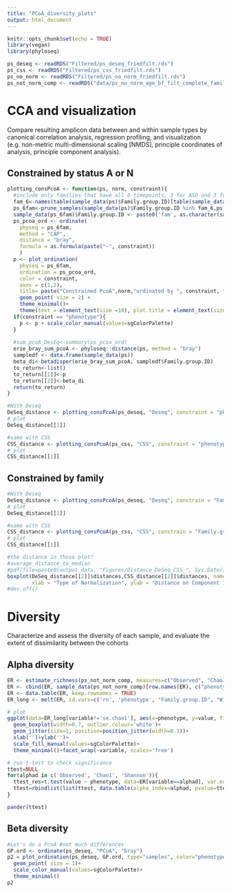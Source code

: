 ```yaml
---
title: "PCoA_diversity_plots"
output: html_document
---
```


```r
knitr::opts_chunk$set(echo = TRUE)
library(vegan)
library(phyloseq)
```


```r
ps_deseq <- readRDS("Filtered/ps_deseq_friedfilt.rds")
ps_css <- readRDS("Filtered/ps_css_friedfilt.rds")
ps_no_norm <- readRDS("Filtered/ps_no_norm_friedfilt.rds")
ps_not_norm_comp <- readRDS("data/ps_no_norm_age_bf_filt_complete_family.rds")
```

# CCA and visualization
Compare resulting amplicon data between and within sample types by canonical correlation analysis, regression profiling, and visualization (e.g. non-metric multi-dimensional scaling [NMDS], principle coordinates of analysis, principle component analysis).

## Constrained by status A or N
```r
plotting_consPcoA <- function(ps, norm, constraint){
  #include only families that have all 6 timepoints, 3 for ASD and 3 for NT participants, for ease of visualization
  fam_6<-names(table(sample_data(ps)$Family.group.ID)[table(sample_data(ps)$Family.group.ID) == 6])
  ps_6fam<-prune_samples(sample_data(ps)$Family.group.ID %in% fam_6,ps )
  sample_data(ps_6fam)$Family.group.ID <- paste0('fam', as.character(sample_data(ps_6fam)$Family.group.ID))
  ps_pcoa_ord <- ordinate(
    physeq = ps_6fam, 
    method = "CAP", 
    distance = "bray",
    formula = as.formula(paste("~", constraint))
    )
  p <- plot_ordination(
    physeq = ps_6fam, 
    ordination = ps_pcoa_ord, 
    color = constraint, 
    axes = c(1,2),
    title= paste("Constrained PcoA",norm,"ordinated by ", constraint, " with all timepoints")) + 
    geom_point( size = 2) +
    theme_minimal()+
    theme(text = element_text(size =10), plot.title = element_text(size=10))
  if(constraint == "phenotype"){
    p <- p + scale_color_manual(values=sgColorPalette)
  }
  
  #sum_pcoA_DesEq<-summary(ps_pcoa_ord)
  erie_bray_sum_pcoA <- phyloseq::distance(ps, method = "bray")
  sampledf <- data.frame(sample_data(ps))
  beta_di<-betadisper(erie_bray_sum_pcoA, sampledf$Family.group.ID)
  to_return<-list()
  to_return[[1]]<-p
  to_return[[2]]<-beta_di
  return(to_return)
}

```

```r
#With Deseq
DeSeq_distance <- plotting_consPcoA(ps_deseq, "Deseq", constraint = "phenotype")
# plot
DeSeq_distance[[1]]

#same with CSS 
CSS_distance <- plotting_consPcoA(ps_css, "CSS", constraint = "phenotype")
# plot
CSS_distance[[1]]
```

## Constrained by family
```r

#With Deseq
DeSeq_distance <- plotting_consPcoA(ps_deseq, "Deseq", constrain = "Family.group.ID")
# plot
DeSeq_distance[[1]]

#same with CSS 
CSS_distance <- plotting_consPcoA(ps_css, "CSS", constrain = "Family.group.ID")
# plot
CSS_distance[[1]]

#the distance in those plot?
#average_distance_to_median
#pdf(file=paste0(output_data, "Figures/Distance_DeSeq_CSS_", Sys.Date(), ".pdf"))
boxplot(DeSeq_distance[[2]]$distances,CSS_distance[[2]]$distances, names=c("DeSeq", "CSS"), 
        xlab = "Type of Normalization", ylab = "Distance on Component 1 & 2", main ="Intragroup distance for each family")
#dev.off()

```

# Diversity
Characterize and assess the diversity of each sample, and evaluate the extent of dissimilarity between the cohorts

## Alpha diversity
```r
ER <- estimate_richness(ps_not_norm_comp, measures=c("Observed", "Chao1", "Shannon"))
ER <- cbind(ER, sample_data(ps_not_norm_comp)[row.names(ER), c("phenotype", "Family.group.ID", "Within.study.sampling.date")])
ER <- data.table(ER, keep.rownames = TRUE)
ER_long <- melt(ER, id.vars=c('rn', 'phenotype', "Family.group.ID", "Within.study.sampling.date"))

# plot
ggplot(data=ER_long[variable!='se.chao1'], aes(x=phenotype, y=value, fill=phenotype))+
  geom_boxplot(width=0.7, outlier.colour='white')+
  geom_jitter(size=1, position=position_jitter(width=0.1))+
  xlab('')+ylab('')+
  scale_fill_manual(values=sgColorPalette)+
  theme_minimal()+facet_wrap(~variable, scales='free')

# run t-test to check significance
ttest=NULL
for(alphad in c('Observed', 'Chao1', 'Shannon')){
  ttest_res=t.test(value ~ phenotype, data=ER[variable==alphad], var.equal=TRUE)
  ttest=rbindlist(list(ttest, data.table(alpha_index=alphad, pvalue=ttest_res$p.value)))
}

pander(ttest)
```

## Beta diversity
```r
#Let's do a PcoA #not much differences 
GP.ord <- ordinate(ps_deseq, "PCoA", "bray")
p2 = plot_ordination(ps_deseq, GP.ord, type="samples", color="phenotype") +
  geom_point( size = 1)+
  scale_color_manual(values=sgColorPalette)+
  theme_minimal()
p2
```
